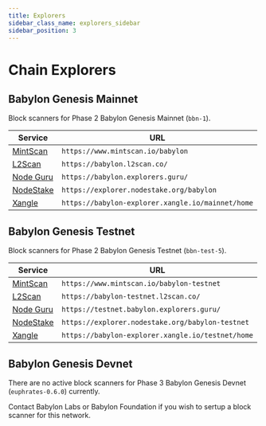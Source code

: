 ```yaml
---
title: Explorers
sidebar_class_name: explorers_sidebar
sidebar_position: 3
---
```



# Chain Explorers

## Babylon Genesis Mainnet

Block scanners for Phase 2 Babylon Genesis Mainnet (`bbn-1`).

| Service | URL |
|---------|-----|
| [MintScan](https://www.mintscan.io/babylon) | `https://www.mintscan.io/babylon` |
| [L2Scan](https://babylon.l2scan.co/) | `https://babylon.l2scan.co/` |
| [Node Guru](https://babylon.explorers.guru/) | `https://babylon.explorers.guru/` |
| [NodeStake](https://explorer.nodestake.org/babylon) | `https://explorer.nodestake.org/babylon` |
| [Xangle](https://babylon-explorer.xangle.io/mainnet/home) | `https://babylon-explorer.xangle.io/mainnet/home` |


## Babylon Genesis Testnet 

Block scanners for Phase 2 Babylon Genesis Testnet (`bbn-test-5`).

| Service | URL |
|---------|-----|
| [MintScan](https://www.mintscan.io/babylon-testnet) | `https://www.mintscan.io/babylon-testnet` |
| [L2Scan](https://babylon-testnet.l2scan.co/) | `https://babylon-testnet.l2scan.co/` |
| [Node Guru](https://testnet.babylon.explorers.guru/) | `https://testnet.babylon.explorers.guru/` |
| [NodeStake](https://explorer.nodestake.org/babylon-testnet) | `https://explorer.nodestake.org/babylon-testnet` |
| [Xangle](https://babylon-explorer.xangle.io/testnet/home) | `https://babylon-explorer.xangle.io/testnet/home` |


## Babylon Genesis Devnet

There are no active block scanners for Phase 3 Babylon Genesis Devnet (`euphrates-0.6.0`) currently.

Contact Babylon Labs or Babylon Foundation if you wish to sertup a block scanner for this network.
